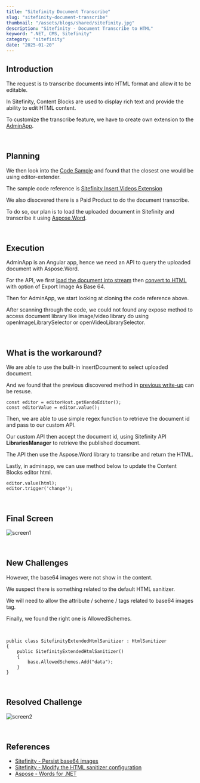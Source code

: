 ```yaml
---
title: "Sitefinity Document Transcribe"
slug: "sitefinity-document-transcribe"
thumbnail: "/assets/blogs/shared/sitefinity.jpg"
description: "Sitefinity - Document Transcribe to HTML"
keyword: ".NET, CMS, Sitefinity"
category: "sitefinity"
date: "2025-01-20"
---
```


## Introduction

The request is to transcribe documents into HTML format and allow it to be editable.

In Sitefinity, Content Blocks are used to display rich text and provide the ability to edit HTML content.

To customize the transcribe feature, we have to create own extension to the [AdminApp](https://github.com/Sitefinity/sitefinity-admin-app-extensions/).

<br/>

## Planning

We then look into the [Code Sample](https://github.com/Sitefinity/sitefinity-admin-app-extensions-samples) and found that the closest one would be using editor-extender.

The sample code reference is [Sitefinity Insert Videos Extension](https://github.com/Sitefinity/sitefinity-admin-app-extensions-samples/blob/master/editor-extender/sitefinity-videos/README.md)

We also disocvered there is a Paid Product to do the document transcribe.

To do so, our plan is to load the uploaded document in Sitefinity and transcribe it using [Aspose.Word](https://docs.aspose.com/words/net/).

<br/>

## Execution

AdminApp is an Angular app, hence we need an API to query the uploaded document with Aspose.Word.

For the API, we first [load the document into stream](https://docs.aspose.com/words/net/create-or-load-a-document/) then [convert to HTML](https://docs.aspose.com/words/net/convert-a-document-to-html-mhtml-or-epub/) with option of Export Image As Base 64.

Then for AdminApp, we start looking at cloning the code reference above.

After scanning through the code, we could not found any expose method to access document library like image/video library do using openImageLibrarySelector or openVideoLibrarySelector.

<br/>

## What is the workaround?

We are able to use the built-in insertDcoument to select uploaded document.

And we found that the previous discovered method in [previous write-up](/blogs/sitefinity-adminapp-extensions-anchor-point) can be resuse.

```
const editor = editorHost.getKendoEditor();
const editorValue = editor.value();
```

Then, we are able to use simple regex function to retrieve the document id and pass to our custom API.

Our custom API then accept the document id, using Sitefinity API <b>LibrariesManager</b> to retrieve the published document.

The API then use the Aspose.Word library to transribe and return the HTML.

Lastly, in adminapp, we can use method below to update the Content Blocks editor html.

```
editor.value(html);
editor.trigger('change');
```

<br/>

## Final Screen

![screen1](/assets/blogs/sitefinity-document-transcribe/screen1.png)

<br/>

## New Challenges

However, the base64 images were not show in the content.

We suspect there is something related to the default HTML sanitizer.

We will need to allow the attribute / scheme / tags related to base64 images tag.

Finally, we found the right one is AllowedSchemes.

<br/>

```
public class SitefinityExtendedHtmlSanitizer : HtmlSanitizer
{
    public SitefinityExtendedHtmlSanitizer()
    {
        base.AllowedSchemes.Add("data");
    }
}
```

<br/>

## Resolved Challenge

![screen2](/assets/blogs/sitefinity-document-transcribe/screen2.png)

<br/>

## References
- [Sitefinity - Persist base64 images](https://community.progress.com/s/article/marketing-persist-base64-images-in-email-campaigns)
- [Sitefinity - Modify the HTML sanitizer configuration](https://www.progress.com/documentation/sitefinity-cms/html-sanitization)
- [Aspose - Words for .NET](https://docs.aspose.com/words/net/)